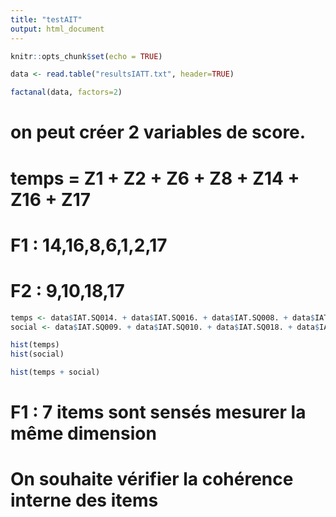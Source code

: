 ```yaml
---
title: "testAIT"
output: html_document
---
```


```r
knitr::opts_chunk$set(echo = TRUE)
```

```r
data <- read.table("resultsIATT.txt", header=TRUE)
```

```r
factanal(data, factors=2)
```

# on peut créer 2 variables de score.
# temps = Z1 + Z2 + Z6 + Z8 + Z14 + Z16 + Z17

# F1 : 14,16,8,6,1,2,17
# F2 : 9,10,18,17

```r
temps <- data$IAT.SQ014. + data$IAT.SQ016. + data$IAT.SQ008. + data$IAT.SQ006. + data$IAT.SQ001. + data$IAT.SQ002. + data$IAT.SQ017.
social <- data$IAT.SQ009. + data$IAT.SQ010. + data$IAT.SQ018. + data$IAT.SQ017.
```

```r
hist(temps)
hist(social)
```

```r
hist(temps + social)
```

# F1 : 7 items sont sensés mesurer la même dimension
# On souhaite vérifier la cohérence interne des items


```r
```

